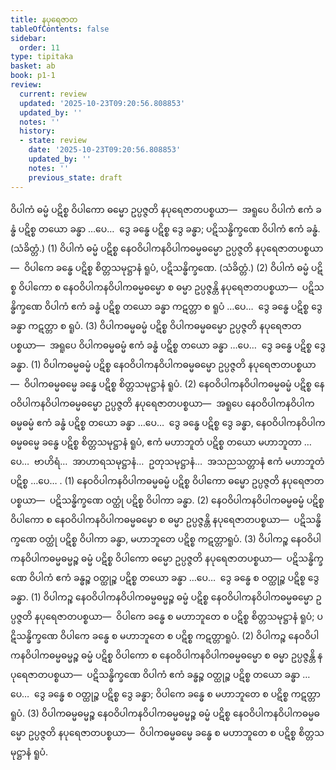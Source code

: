 ```yaml
---
title: နပုရေဇာတ
tableOfContents: false
sidebar:
  order: 11
type: tipitaka
basket: ab
book: p1-1
review:
  current: review
  updated: '2025-10-23T09:20:56.808853'
  updated_by: ''
  notes: ''
  history:
  - state: review
    date: '2025-10-23T09:20:56.808853'
    updated_by: ''
    notes: ''
    previous_state: draft
---
```



<ReviewStatus review={frontmatter.review} showDetails={true} />

<HypothesisAnnotation frontmatter={frontmatter} />

<DynamicBreadcrumb />

<Division number="34" book="p1-1" e="ch" v="36" p="400">

<Paragraph number="2108" book="p1-1">
ဝိပါကံ ဓမ္မံ ပဋိစ္စ ဝိပါကော ဓမ္မော ဥပ္ပဇ္ဇတိ နပုရေဇာတပစ္စယာ—  အရူပေ ဝိပါကံ ဧကံ ခန္ဓံ ပဋိစ္စ တယော ခန္ဓာ …ပေ…  ဒွေ ခန္ဓေ ပဋိစ္စ ဒွေ ခန္ဓာ; ပဋိသန္ဓိက္ခဏေ ဝိပါကံ ဧကံ ခန္ဓံ. (သံခိတ္တံ.) (1)
</Paragraph>

<Paragraph number="2109" book="p1-1">
ဝိပါကံ ဓမ္မံ ပဋိစ္စ နေဝဝိပါကနဝိပါကဓမ္မဓမ္မော ဥပ္ပဇ္ဇတိ နပုရေဇာတပစ္စယာ—  ဝိပါကေ ခန္ဓေ ပဋိစ္စ စိတ္တသမုဋ္ဌာနံ ရူပံ, ပဋိသန္ဓိက္ခဏေ. (သံခိတ္တံ.) (2)
</Paragraph>

<Paragraph number="2110" book="p1-1">
ဝိပါကံ ဓမ္မံ ပဋိစ္စ ဝိပါကော စ နေဝဝိပါကနဝိပါကဓမ္မဓမ္မော စ ဓမ္မာ ဥပ္ပဇ္ဇန္တိ နပုရေဇာတပစ္စယာ—  ပဋိသန္ဓိက္ခဏေ ဝိပါကံ ဧကံ ခန္ဓံ ပဋိစ္စ တယော ခန္ဓာ ကဋတ္တာ စ ရူပံ …ပေ…  ဒွေ ခန္ဓေ ပဋိစ္စ ဒွေ ခန္ဓာ ကဋတ္တာ စ ရူပံ. (3)
</Paragraph>

<Paragraph number="2111" book="p1-1">
ဝိပါကဓမ္မဓမ္မံ ပဋိစ္စ ဝိပါကဓမ္မဓမ္မော ဥပ္ပဇ္ဇတိ နပုရေဇာတပစ္စယာ—  အရူပေ ဝိပါကဓမ္မဓမ္မံ ဧကံ ခန္ဓံ ပဋိစ္စ တယော ခန္ဓာ …ပေ…  ဒွေ ခန္ဓေ ပဋိစ္စ ဒွေ ခန္ဓာ. (1)
</Paragraph>

<Paragraph number="2112" book="p1-1">
ဝိပါကဓမ္မဓမ္မံ ပဋိစ္စ နေဝဝိပါကနဝိပါကဓမ္မဓမ္မော ဥပ္ပဇ္ဇတိ နပုရေဇာတပစ္စယာ—  ဝိပါကဓမ္မဓမ္မေ ခန္ဓေ ပဋိစ္စ စိတ္တသမုဋ္ဌာနံ ရူပံ. (2)
</Paragraph>

</Division>
<Division number="35" book="p1-1" e="ch" v="36" p="400">

<Paragraph number="2113" book="p1-1">
နေဝဝိပါကနဝိပါကဓမ္မဓမ္မံ ပဋိစ္စ နေဝဝိပါကနဝိပါကဓမ္မဓမ္မော ဥပ္ပဇ္ဇတိ နပုရေဇာတပစ္စယာ—  အရူပေ နေဝဝိပါကနဝိပါကဓမ္မဓမ္မံ ဧကံ ခန္ဓံ ပဋိစ္စ တယော ခန္ဓာ …ပေ…  ဒွေ ခန္ဓေ ပဋိစ္စ ဒွေ ခန္ဓာ, နေဝဝိပါကနဝိပါကဓမ္မဓမ္မေ ခန္ဓေ ပဋိစ္စ စိတ္တသမုဋ္ဌာနံ ရူပံ, ဧကံ မဟာဘူတံ ပဋိစ္စ တယော မဟာဘူတာ …ပေ…  ဗာဟိရံ…  အာဟာရသမုဋ္ဌာနံ…  ဥတုသမုဋ္ဌာနံ…  အသညသတ္တာနံ ဧကံ မဟာဘူတံ ပဋိစ္စ …ပေ… . (1)
</Paragraph>

<Paragraph number="2114" book="p1-1">
နေဝဝိပါကနဝိပါကဓမ္မဓမ္မံ ပဋိစ္စ ဝိပါကော ဓမ္မော ဥပ္ပဇ္ဇတိ နပုရေဇာတပစ္စယာ—  ပဋိသန္ဓိက္ခဏေ ဝတ္ထုံ ပဋိစ္စ ဝိပါကာ ခန္ဓာ. (2)
</Paragraph>

<Paragraph number="2115" book="p1-1">
နေဝဝိပါကနဝိပါကဓမ္မဓမ္မံ ပဋိစ္စ ဝိပါကော စ နေဝဝိပါကနဝိပါကဓမ္မဓမ္မော စ ဓမ္မာ ဥပ္ပဇ္ဇန္တိ နပုရေဇာတပစ္စယာ—  ပဋိသန္ဓိက္ခဏေ ဝတ္ထုံ ပဋိစ္စ ဝိပါကာ ခန္ဓာ, မဟာဘူတေ ပဋိစ္စ ကဋတ္တာရူပံ. (3)
</Paragraph>

</Division>
<Division number="36" book="p1-1" e="ch" v="36" p="401">

<Paragraph number="2116" book="p1-1">
ဝိပါကဉ္စ နေဝဝိပါကနဝိပါကဓမ္မဓမ္မဉ္စ ဓမ္မံ ပဋိစ္စ ဝိပါကော ဓမ္မော ဥပ္ပဇ္ဇတိ နပုရေဇာတပစ္စယာ—  ပဋိသန္ဓိက္ခဏေ ဝိပါကံ ဧကံ ခန္ဓဉ္စ ဝတ္ထုဉ္စ ပဋိစ္စ တယော ခန္ဓာ …ပေ…  ဒွေ ခန္ဓေ စ ဝတ္ထုဉ္စ ပဋိစ္စ ဒွေ ခန္ဓာ. (1)
</Paragraph>

<Paragraph number="2117" book="p1-1">
ဝိပါကဉ္စ နေဝဝိပါကနဝိပါကဓမ္မဓမ္မဉ္စ ဓမ္မံ ပဋိစ္စ နေဝဝိပါကနဝိပါကဓမ္မဓမ္မော ဥပ္ပဇ္ဇတိ နပုရေဇာတပစ္စယာ—  ဝိပါကေ ခန္ဓေ စ မဟာဘူတေ စ ပဋိစ္စ စိတ္တသမုဋ္ဌာနံ ရူပံ; ပဋိသန္ဓိက္ခဏေ ဝိပါကေ ခန္ဓေ စ မဟာဘူတေ စ ပဋိစ္စ ကဋတ္တာရူပံ. (2)
</Paragraph>

<Paragraph number="2118" book="p1-1">
ဝိပါကဉ္စ နေဝဝိပါကနဝိပါကဓမ္မဓမ္မဉ္စ ဓမ္မံ ပဋိစ္စ ဝိပါကော စ နေဝဝိပါကနဝိပါကဓမ္မဓမ္မော စ ဓမ္မာ ဥပ္ပဇ္ဇန္တိ နပုရေဇာတပစ္စယာ—  ပဋိသန္ဓိက္ခဏေ ဝိပါကံ ဧကံ ခန္ဓဉ္စ ဝတ္ထုဉ္စ ပဋိစ္စ တယော ခန္ဓာ …ပေ…  ဒွေ ခန္ဓေ စ ဝတ္ထုဉ္စ ပဋိစ္စ ဒွေ ခန္ဓာ; ဝိပါကေ ခန္ဓေ စ မဟာဘူတေ စ ပဋိစ္စ ကဋတ္တာရူပံ. (3)
</Paragraph>

</Division>
<Division number="37" book="p1-1" e="ch" v="36" p="401">

<Paragraph number="2119" book="p1-1">
ဝိပါကဓမ္မဓမ္မဉ္စ နေဝဝိပါကနဝိပါကဓမ္မဓမ္မဉ္စ ဓမ္မံ ပဋိစ္စ နေဝဝိပါကနဝိပါကဓမ္မဓမ္မော ဥပ္ပဇ္ဇတိ နပုရေဇာတပစ္စယာ—  ဝိပါကဓမ္မဓမ္မေ ခန္ဓေ စ မဟာဘူတေ စ ပဋိစ္စ စိတ္တသမုဋ္ဌာနံ ရူပံ.
</Paragraph>
</Division>